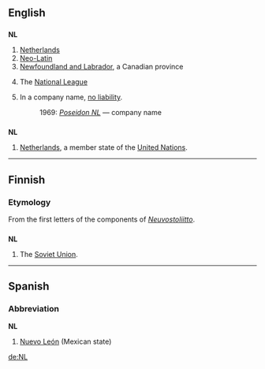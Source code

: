 {{see|.nl}}

==English==

==={{initialism}}===
'''NL'''

# [[Netherlands]]
# [[Neo-Latin]]
# [[Newfoundland and Labrador]], a Canadian province
# {{baseball}} The [[National League]]
# {{AU}} {{finance}} In a company name, [[no liability]].
#: 1969: ''[[w:Poseidon NL|Poseidon NL]]'' &mdash; company name
==={{abbreviation}}===
'''NL'''
#[[Netherlands]], a member state of the [[United Nations]].


----

==Finnish==

===Etymology===
From the first letters of the components of ''[[Neuvostoliitto]]''.

==={{initialism}}===
'''NL'''

# The [[Soviet Union]].

----

==Spanish==

===Abbreviation===
'''NL'''

# [[Nuevo León]] (Mexican state)

[[de:NL]]
